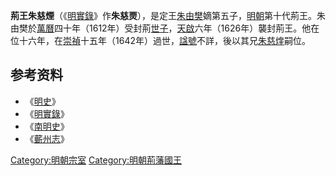 '''荊王朱慈煙'''（《[[明實錄|明實錄]]》作'''朱慈㶾'''）{{BD|？||1642年|catIdx=Z朱}}，是定王[[朱由樊|朱由樊]]嫡第五子，[[明朝|明朝]]第十代荊王。朱由樊於[[萬曆|萬曆]]四十年（1612年）受封荊[[世子|世子]]，[[天啟|天啟]]六年（1626年）襲封荊王。他在位十六年，在[[崇禎|崇禎]]十五年（1642年）過世，[[諡號|諡號]]不詳，後以其兄[[朱慈煃_(荊王)|朱慈煃]]嗣位。

==参考资料==
*《[[明史|明史]]》
*《[[明實錄|明實錄]]》
*《[[南明史_(錢海岳)|南明史]]》
*《[[蘄州志|蘄州志]]》

{{s-start}}
{{s-bef|before=父定王[[朱由樊|朱由樊]]}}
{{s-ttl|title=[[明朝藩王列表_(荊王系)|明荊國國王]]|years=1626年－1642年}}
{{s-aft|after=兄[[朱慈煃_(荊王)|朱慈煃]]}}
{{end}}

[[Category:明朝宗室|Category:明朝宗室]]
[[Category:明朝荊藩國王|Category:明朝荊藩國王]]
